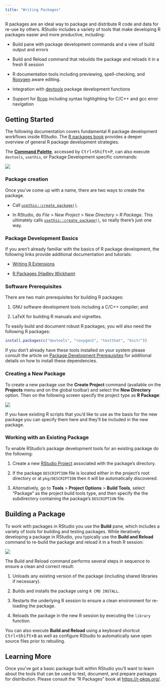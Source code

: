 ```yaml
---
title: "Writing Packages"
---
```


R packages are an ideal way to package and distribute R code and data for re-use by others. RStudio includes a variety of tools that make developing R packages easier and more productive, including:

-   Build pane with package development commands and a view of build output and errors

-   Build and Reload command that rebuilds the package and reloads it in a fresh R session

-   R documentation tools including previewing, spell-checking, and [Roxygen](https://roxygen2.r-lib.org/) aware editing.

-   Integration with [devtools](https://github.com/r-lib/devtools) package development functions

-   Support for [Rcpp](http://dirk.eddelbuettel.com/code/rcpp.html) including syntax highlighting for C/C++ and gcc error navigation

## Getting Started

The following documentation covers fundamental R package development workflows inside RStudio. The [R packages book](https://r-pkgs.org/) provides a deeper overview of general R package development strategies.

::: {.callout-tip}

The [**Command Palette**](../ui/command-palette.html), accessed by <kbd>Ctrl+Shift+P</kbd>, can also execute `devtools`, `usethis`, or Package Development specific commands:

![](images/command-palette-pkgs.png){fig-alt="The Command Palette filtered down to package development specific commands."}

:::

### Package creation

Once you've come up with a name, there are two ways to create the package.

-   Call [`usethis::create_package()`](https://usethis.r-lib.org/reference/create_package.html).

-   In RStudio, do *File \> New Project \> New Directory \> R Package*. This ultimately calls [`usethis::create_package()`](https://usethis.r-lib.org/reference/create_package.html), so really there's just one way.

### Package Development Basics

If you aren't already familiar with the basics of R package development, the following links provide additional documentation and tutorials:

-   [Writing R Extensions](https://rstudio.github.io/r-manuals/)

-   [R Packages (Hadley Wickham)](http://r-pkgs.had.co.nz/)

### Software Prerequisites

There are two main prerequisites for building R packages:

1.  GNU software development tools including a C/C++ compiler; and

2.  LaTeX for building R manuals and vignettes.

To easily build and document robust R packages, you will also need the following R packages:

``` r
install.packages(c("devtools", "roxygen2", "testthat", "knitr"))
```

If you don't already have these tools installed on your system please consult the article on [Package Development Prerequisites](https://support.rstudio.com/hc/en-us/articles/200486498-Package-Development-Prerequisites) for additional details on how to install these dependencies.

### Creating a New Package

To create a new package use the **Create Project** command (available on the **Projects** menu and on the global toolbar) and select the **New Directory** option. Then on the following screen specify the project type as **R Package**:

![](images/create-r-pkg.png){fig-alt="A screenshot of the New Project Wizard"}

::: callout-tip
If you have existing R scripts that you'd like to use as the basis for the new package you can specify them here and they'll be included in the new package.
:::

### Working with an Existing Package

To enable RStudio's package development tools for an existing package do the following:

1.  Create a new [RStudio Project](../code/projects.html) associated with the package's directory.

2.  If the package `DESCRIPTION` file is located either in the project's root directory or at `pkg/DESCRIPTION` then it will be automatically discovered.

3.  Alternatively, go to **Tools** \> **Project Options** \> **Build Tools**, select "Package" as the project build tools type, and then specify the the subdirectory containing the package's `DESCRIPTION` file.

## Building a Package

To work with packages in RStudio you use the **Build** pane, which includes a variety of tools for building and testing packages. While iteratively developing a package in RStudio, you typically use the **Build and Reload** command to re-build the package and reload it in a fresh R session:

![](images/build-reload-pkg.png){fig-alt="The build pane in RStudio, showing the output of a 'Build package' command."}

The Build and Reload command performs several steps in sequence to ensure a clean and correct result:

1.  Unloads any existing version of the package (including shared libraries if necessary).

2.  Builds and installs the package using `R CMD INSTALL`.

3.  Restarts the underlying R session to ensure a clean environment for re-loading the package.

4.  Reloads the package in the new R session by executing the `library` function.

You can also execute **Build and Reload** using a keyboard shortcut <kbd>Ctrl+Shift+B</kbd> as well as configure RStudio to automatically save open source files prior to rebuiling.

## Learning More

Once you've got a basic package built within RStudio you'll want to learn about the tools that can be used to test, document, and prepare packages for distribution. Please consult the "R Packages" book at <https://r-pkgs.org/>.
